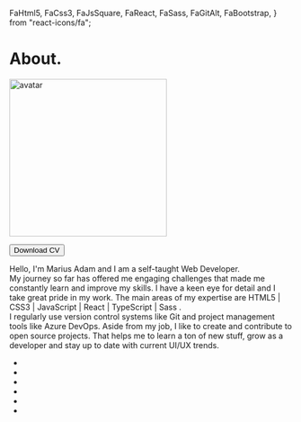   FaHtml5,
  FaCss3,
  FaJsSquare,
  FaReact,
  FaSass,
  FaGitAlt,
  FaBootstrap,
} from "react-icons/fa";



<div className="about">
  <div className="title">
    <h1>
      About<span>.</span>
    </h1>
  </div>
  <div className="row">
    <div className="left-col">
      <img src={Avatar} width="280" alt="avatar"></img>
      <p>
        <a
          href="https://drive.google.com/file/d/1RL9GNPqIvTuhCthVXIcWIAnkUT9vBr6O/view"
          target="_blank"
          rel="noopener noreferrer"
        >
          <button className="download-button"> Download CV</button>
        </a>
      </p>
    </div>
    <div className="right-col">
      <p>
        Hello, I'm <span>Marius Adam</span> and I am a self-taught
        <span> Web Developer</span>.<br /> My journey so far has offered me engaging
        challenges that made me constantly learn and improve my skills. I have a
        keen eye for detail and I take great pride in my work. The main areas of
        my expertise are <span>HTML5</span> | <span>CSS3</span> | <span>
          JavaScript
        </span> | <span>React</span> | <span>TypeScript</span> | <span>
          Sass
        </span>. <br />I regularly use version control systems like <span>
          Git
        </span> and project management tools like <span>Azure DevOps</span>. Aside
        from my job, I like to create and contribute to open source projects. That
        helps me to learn a ton of new stuff, grow as a developer and stay up to
        date with current <span>UI/UX</span> trends.
      </p>
    </div>
  </div>
  <ul className="skill-list">
    <li>
      <FaHtml5 size="3.5em" />
    </li>
    <li>
      <FaCss3 size="3.5em" />
    </li>
    <li>
      <FaJsSquare size="3.5em" />
    </li>
    <li>
      <FaReact size="3.5em" />
    </li>
    <li>
      <FaSass size="3.5em" />
    </li>
    <li>
      <FaGitAlt size="3.5em" />
    </li>
  </ul>
</div>
